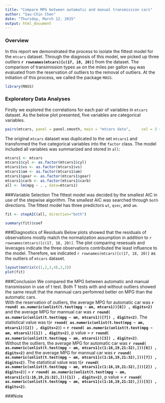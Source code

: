 ```yaml
---
title: "Compare MPG between automatic and manual transmission cars"
author: "Sau-Chin Chen"
date: "Thursday, March 12, 2015"
output: html_document
---
```

### Overview
In this report we demonstrated the process to isolate the fittest model for the `mtcars` dataset. Through the diagnosis of this model, we picked up three outliers **`r rownames(mtcars)[c(17, 18, 20)]`** from the dataset. The comparison of transimission types `am` on the miles per gallon `mpg` was evaluated from the reservation of outliers to the removal of outliers. At the initiation of this process, we called the package `MASS`.  
```r
library(MASS)
```
### Exploratory Data Analyses
Firstly we explored the correlations for each pair of variables in `mtcars` dataset. As the below plot presented, five variables are categorical variables.  
```r
pairs(mtcars, panel = panel.smooth, main = "mtcars data",     col = 3 + mtcars$am)
```

The original `mtcars` dataset was duplicated to the set `mtcars1` and transformed the five categorical variables into the `factor` class. The model included all variables was summarized and stored in `all`:

```r
mtcars1 <- mtcars
mtcars1$cyl <- as.factor(mtcars1$cyl)
mtcars1$vs <- as.factor(mtcars1$vs)
mtcars1$am <- as.factor(mtcars1$am)
mtcars1$gear <- as.factor(mtcars1$gear)
mtcars1$carb <- as.factor(mtcars1$carb)
all <- lm(mpg ~ . , data=mtcars1)
```
###Variable Selection
The fittest model was decided by the smallest AIC in use of the stepwise algorithm. The smallest AIC was searched through `both` directions. The fittest model has three predictors `wt`, `qsec`, and `am`.
```r
fit <- stepAIC(all, direction="both")
```
```r
summary(fit)$coef
```
###Diagnostics of Residuals
Below plots showed that the residuals of observations mostly match the normalization assumption in addition to `r rownames(mtcars)[c(17, 18, 20)]`. The plot comparing resesuals and leverages indicate the three observations contributed the least influence to the model. Therefore, we indicated `r rownames(mtcars)[c(17, 18, 20)]` as the outliers of `mtcars` dataset.
```r
layout(matrix(c(1,2,3,4),2,2))
plot(fit)
```
###Conclusion
We compared the MPG between automatic and manual transmission in use of t test. Both T tests with and without outliers showed the same result that the mannual cars perfomred better on MPG than the automatic cars.  
With the reservation of outliers, the average MPG for automatic car was **`r round( as.numeric(unlist(t.test(mpg ~ am, mtcars1))[6]) , digits=2)`** and the average MPG for mannual car was **`r round( as.numeric(unlist(t.test(mpg ~ am, mtcars1))[7]) , digits=2)`**. The statistical value was t(**`r round( as.numeric(unlist(t.test(mpg ~ am, mtcars1))[2]) , digits=2)`**) = **`r round( as.numeric(unlist(t.test(mpg ~ am, mtcars1))[1]) , digits=2)`**, p value = **`r round( as.numeric(unlist(t.test(mpg ~ am, mtcars1))[3]) , digits=2)`**.  
Without the outliers, the average MPG for automatic car was **`r round( as.numeric(unlist(t.test(mpg ~ am, mtcars1[c(1:16,19,21:32),]))[6]) , digits=2)`** and the average MPG for mannual car was **`r round( as.numeric(unlist(t.test(mpg ~ am, mtcars1[c(1:16,19,21:32),]))[7]) , digits=2)`**. The statistical value was t(**`r round( as.numeric(unlist(t.test(mpg ~ am, mtcars1[c(1:16,19,21:32),]))[2]) , digits=2)`**) = **`r round( as.numeric(unlist(t.test(mpg ~ am, mtcars1[c(1:16,19,21:32),]))[1]) , digits=2)`**, p value = **`r round( as.numeric(unlist(t.test(mpg ~ am, mtcars1[c(1:16,19,21:32),]))[3]) , digits=2)`**. 

###Note


